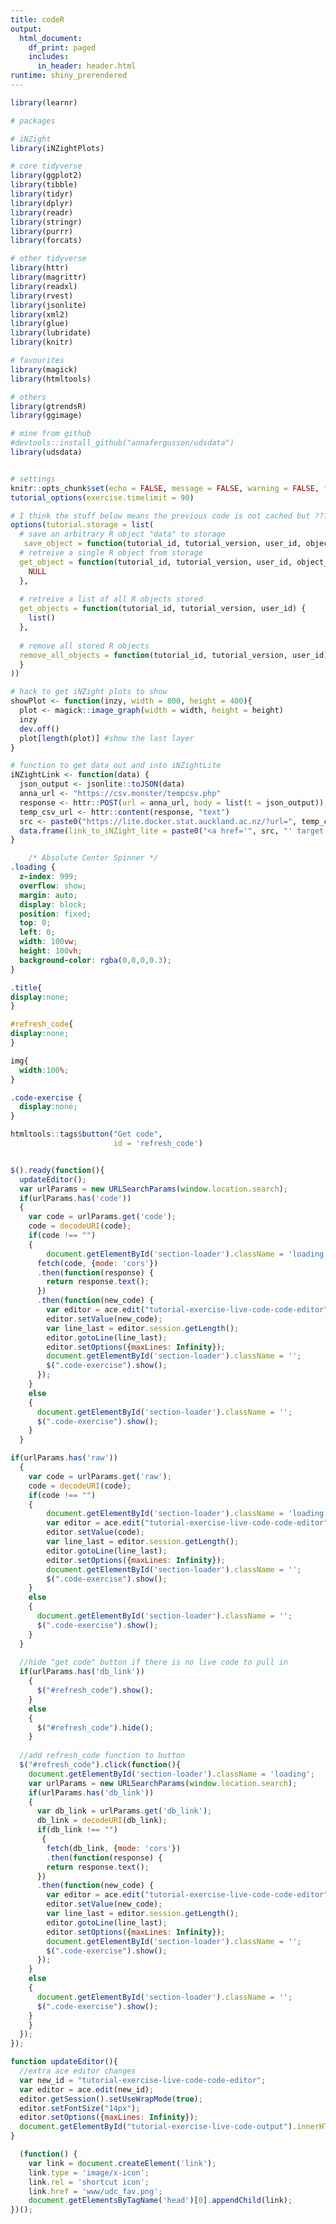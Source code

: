 ---
title: codeR
output: 
  html_document:
    df_print: paged
    includes:
      in_header: header.html
runtime: shiny_prerendered
---

```{r setup, include=FALSE}
library(learnr)

# packages

# iNZight
library(iNZightPlots)

# core tidyverse
library(ggplot2)
library(tibble)
library(tidyr)
library(dplyr)
library(readr)
library(stringr)
library(purrr)
library(forcats)

# other tidyverse
library(httr)
library(magrittr)
library(readxl)
library(rvest)
library(jsonlite)
library(xml2)
library(glue)
library(lubridate)
library(knitr)

# favourites
library(magick)
library(htmltools)

# others
library(gtrendsR)
library(ggimage)

# mine from github
#devtools::install_github("annafergusson/udsdata")
library(udsdata)


# settings
knitr::opts_chunk$set(echo = FALSE, message = FALSE, warning = FALSE, fig.width = 8, fig.height = 4)
tutorial_options(exercise.timelimit = 90)

# I think the stuff below means the previous code is not cached but ???
options(tutorial.storage = list(
  # save an arbitrary R object "data" to storage
   save_object = function(tutorial_id, tutorial_version, user_id, object_id, data) {},
  # retreive a single R object from storage
  get_object = function(tutorial_id, tutorial_version, user_id, object_id) { 
    NULL 
  },
  
  # retreive a list of all R objects stored
  get_objects = function(tutorial_id, tutorial_version, user_id) { 
    list() 
  },
  
  # remove all stored R objects
  remove_all_objects = function(tutorial_id, tutorial_version, user_id) {
  }
))

# hack to get iNZight plots to show
showPlot <- function(inzy, width = 800, height = 400){
  plot <- magick::image_graph(width = width, height = height)
  inzy
  dev.off()
  plot[length(plot)] #show the last layer
}

# function to get data out and into iNZightLite
iNZightLink <- function(data) {
  json_output <- jsonlite::toJSON(data)
  anna_url <- "https://csv.monster/tempcsv.php"
  response <- httr::POST(url = anna_url, body = list(t = json_output))
  temp_csv_url <- httr::content(response, "text")
  src <- paste0("https://lite.docker.stat.auckland.ac.nz/?url=", temp_csv_url, "&land=visualize")
  data.frame(link_to_iNZight_lite = paste0("<a href='", src, "' target = '_blank'>", src, "</a>")) %>% kable()
}
```

```{css}
    /* Absolute Center Spinner */
.loading {
  z-index: 999;
  overflow: show;
  margin: auto;
  display: block;
  position: fixed;
  top: 0;
  left: 0;
  width: 100vw;
  height: 100vh;
  background-color: rgba(0,0,0,0.3);
}

.title{
display:none;
}

#refresh_code{
display:none;
}

img{
  width:100%;
}

.code-exercise {
  display:none;
}
```

<div id="loader"></div>

```{r refresh-button}
htmltools::tags$button("Get code", 
                       id = 'refresh_code')
```

```{r live-code, exercise=TRUE}

```

```{js}
$().ready(function(){
  updateEditor();
  var urlParams = new URLSearchParams(window.location.search);
  if(urlParams.has('code'))
  {
    var code = urlParams.get('code');
    code = decodeURI(code);
    if(code !== "")
    {
        document.getElementById('section-loader').className = 'loading';
      fetch(code, {mode: 'cors'})
      .then(function(response) {
        return response.text();
      })
      .then(function(new_code) {
        var editor = ace.edit("tutorial-exercise-live-code-code-editor");
        editor.setValue(new_code);
        var line_last = editor.session.getLength();
        editor.gotoLine(line_last);
        editor.setOptions({maxLines: Infinity});
        document.getElementById('section-loader').className = '';
        $(".code-exercise").show();
      });
    }
    else
    {
      document.getElementById('section-loader').className = '';
      $(".code-exercise").show();
    }
  }

if(urlParams.has('raw'))
  {
    var code = urlParams.get('raw');
    code = decodeURI(code);
    if(code !== "")
    {
        document.getElementById('section-loader').className = 'loading';
        var editor = ace.edit("tutorial-exercise-live-code-code-editor");
        editor.setValue(code);
        var line_last = editor.session.getLength();
        editor.gotoLine(line_last);
        editor.setOptions({maxLines: Infinity});
        document.getElementById('section-loader').className = '';
        $(".code-exercise").show();
    }
    else
    {
      document.getElementById('section-loader').className = '';
      $(".code-exercise").show();
    }
  }
  
  //hide "get code" button if there is no live code to pull in
  if(urlParams.has('db_link'))
    {
      $("#refresh_code").show();
    }
    else
    {
      $("#refresh_code").hide();
    }
  
  //add refresh_code function to button
  $("#refresh_code").click(function(){
    document.getElementById('section-loader').className = 'loading';
    var urlParams = new URLSearchParams(window.location.search);
    if(urlParams.has('db_link'))
    {
      var db_link = urlParams.get('db_link');
      db_link = decodeURI(db_link);
      if(db_link !== "")
       {
        fetch(db_link, {mode: 'cors'})
        .then(function(response) {
        return response.text();
      })
      .then(function(new_code) {
        var editor = ace.edit("tutorial-exercise-live-code-code-editor");
        editor.setValue(new_code);
        var line_last = editor.session.getLength();
        editor.gotoLine(line_last);
        editor.setOptions({maxLines: Infinity});
        document.getElementById('section-loader').className = '';
        $(".code-exercise").show();
      });
    }
    else
    {
      document.getElementById('section-loader').className = '';
      $(".code-exercise").show();
    }
    }
  });
});

function updateEditor(){
  //extra ace editor changes
  var new_id = "tutorial-exercise-live-code-code-editor";
  var editor = ace.edit(new_id);
  editor.getSession().setUseWrapMode(true);
  editor.setFontSize("14px");
  editor.setOptions({maxLines: Infinity});
  document.getElementById("tutorial-exercise-live-code-output").innerHTML = "";
}

```

```{js}
  (function() {
    var link = document.createElement('link');
    link.type = 'image/x-icon';
    link.rel = 'shortcut icon';
    link.href = 'www/udc_fav.png';
    document.getElementsByTagName('head')[0].appendChild(link);
})();
```